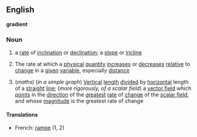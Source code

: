 ==English==
'''gradient'''
===Noun===
# a [[rate]] of [[inclination]] or [[declination]]; a [[slope]] or [[incline]]
#{{physics}} The rate at which a [[physical]] [[quantity]] [[increase]]s or [[decrease]]s [[relative]] to [[change]] in a [[given]] [[variable]], especially [[distance]]
# (''maths'') (''in a simple graph'') [[Vertical]] [[length]] [[divide]]d by [[horizontal]] length of a [[straight]] [[line]]; (''more rigorously, of a scalar field'') a [[vector field]] which [[point]]s in the [[direction]] of the [[greatest]] [[rate]] of [[change]] of the [[scalar field]], and whose [[magnitude]] is the greatest rate of change
{{wikipedia}}
====Translations====
*French: [[rampe]] (1, 2)